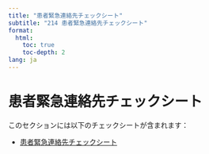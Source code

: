 ```yaml
---
title: "患者緊急連絡先チェックシート"
subtitle: "214 患者緊急連絡先チェックシート"
format: 
  html:
    toc: true
    toc-depth: 2
lang: ja
---
```


# 患者緊急連絡先チェックシート

このセクションには以下のチェックシートが含まれます：

- [患者緊急連絡先チェックシート](患者緊急連絡先チェックシート.qmd)
